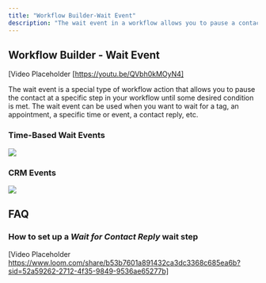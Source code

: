 ```yaml
---
title: "Workflow Builder-Wait Event"
description: "The wait event in a workflow allows you to pause a contact until a specific condition, such as a tag, appointment, time, event, or contact reply, is met."
---
```

## Workflow Builder - Wait Event

[Video Placeholder [https://youtu.be/QVbh0kMOyN4]

The wait event is a special type of workflow action that allows you to pause the contact at a specific step in your workflow until some desired condition is met. The wait event can be used when you want to wait for a tag, an appointment, a specific time or event, a contact reply, etc.

### Time-Based Wait Events

![](https://s3.amazonaws.com/cdn.freshdesk.com/data/helpdesk/attachments/production/48223110970/original/5FIuhhci_FPPu6vHRTOlBsZT-5EkGx6pwA.png?1651606405) 

### CRM Events

![](https://s3.amazonaws.com/cdn.freshdesk.com/data/helpdesk/attachments/production/48223111315/original/Fopymu9vMDU1HZN1y8eCZqOP7mY7-34wlA.png?1651606503)

## FAQ

### How to set up a _Wait for_ _Contact Reply_ wait step
[Video Placeholder https://www.loom.com/share/b53b7601a891432ca3dc3368c685ea6b?sid=52a59262-2712-4f35-9849-9536ae65277b]
